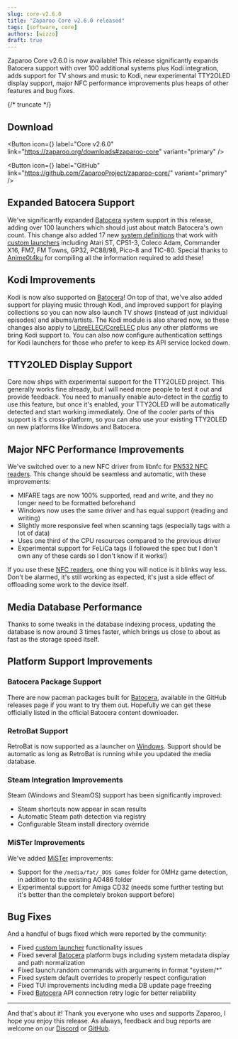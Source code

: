 ```yaml
---
slug: core-v2.6.0
title: "Zaparoo Core v2.6.0 released"
tags: [software, core]
authors: [wizzo]
draft: true
---
```


Zaparoo Core v2.6.0 is now available! This release significantly expands Batocera support with over 100 additional systems plus Kodi integration, adds support for TV shows and music to Kodi, new experimental TTY2OLED display support, major NFC performance improvements plus heaps of other features and bug fixes.

{/* truncate */}

## Download

<Button
  icon={<FAIcon icon="download" />}
  label="Core v2.6.0"
  link="https://zaparoo.org/downloads#zaparoo-core"
  variant="primary"
/>

<Button
  icon={<FAIcon icon="fa-brands fa-github" />}
  label="GitHub"
  link="https://github.com/ZaparooProject/zaparoo-core/"
  variant="primary"
/>

## Expanded Batocera Support

We've significantly expanded [Batocera](/docs/platforms/batocera) system support in this release, adding over 100 launchers which should just about match Batocera's own count. This change also added 17 new [system definitions](/docs/core/systems) that work with [custom launchers](/docs/core/launchers) including Atari ST, CPS1-3, Coleco Adam, Commander X16, FM7, FM Towns, GP32, PC88/98, Pico-8 and TIC-80. Special thanks to [Anime0t4ku](https://github.com/Anime0t4ku) for compiling all the information required to add these!

## Kodi Improvements

Kodi is now also supported on [Batocera](/docs/platforms/batocera)! On top of that, we've also added support for playing music through Kodi, and improved support for playing collections so you can now also launch TV shows (instead of just individual episodes) and albums/artists. The Kodi module is also shared now, so these changes also apply to [LibreELEC/CoreELEC](/docs/platforms/libreelec) plus any other platforms we bring Kodi support to. You can also now configure authentication settings for Kodi launchers for those who prefer to keep its API service locked down.

## TTY2OLED Display Support

Core now ships with experimental support for the TTY2OLED project. This generally works fine already, but I will need more people to test it out and provide feedback. You need to manually enable auto-detect in the [config](/docs/core/config) to use this feature, but once it's enabled, your TTY2OLED will be automatically detected and start working immediately. One of the cooler parts of this support is it's cross-platform, so you can also use your existing TTY2OLED on new platforms like Windows and Batocera.

## Major NFC Performance Improvements

We've switched over to a new NFC driver from libnfc for [PN532 NFC readers](/docs/readers/nfc/pn532-usb). This change should be seamless and automatic, with these improvements:

- MIFARE tags are now 100% supported, read and write, and they no longer need to be formatted beforehand
- Windows now uses the same driver and has equal support (reading and writing)
- Slightly more responsive feel when scanning tags (especially tags with a lot of data)
- Uses one third of the CPU resources compared to the previous driver
- Experimental support for FeLiCa tags (I followed the spec but I don't own any of these cards so I don't know if it works!)

If you use these [NFC readers](/docs/readers/nfc/), one thing you will notice is it blinks way less. Don't be alarmed, it's still working as expected, it's just a side effect of offloading some work to the device itself.

## Media Database Performance

Thanks to some tweaks in the database indexing process, updating the database is now around 3 times faster, which brings us close to about as fast as the storage speed itself.

## Platform Support Improvements

### Batocera Package Support

There are now pacman packages built for [Batocera](/docs/platforms/batocera), available in the GitHub releases page if you want to try them out. Hopefully we can get these officially listed in the official Batocera content downloader.

### RetroBat Support

RetroBat is now supported as a launcher on [Windows](/docs/platforms/windows). Support should be automatic as long as RetroBat is running while you updated the media database.

### Steam Integration Improvements

Steam (Windows and SteamOS) support has been significantly improved:

- Steam shortcuts now appear in scan results
- Automatic Steam path detection via registry
- Configurable Steam install directory override

### MiSTer Improvements

We've added [MiSTer](/docs/platforms/mister) improvements:

- Support for the `/media/fat/_DOS Games` folder for 0MHz game detection, in addition to the existing AO486 folder
- Experimental support for Amiga CD32 (needs some further testing but it's better than the completely broken support before)

## Bug Fixes

And a handful of bugs fixed which were reported by the community:

- Fixed [custom launcher](/docs/core/launchers) functionality issues
- Fixed several [Batocera](/docs/platforms/batocera) platform bugs including system metadata display and path normalization
- Fixed launch.random commands with arguments in format "system/\*"
- Fixed system default overrides to properly respect configuration
- Fixed TUI improvements including media DB update page freezing
- Fixed [Batocera](/docs/platforms/batocera) API connection retry logic for better reliability

---

And that's about it! Thank you everyone who uses and supports Zaparoo, I hope you enjoy this release. As always, feedback and bug reports are welcome on our [Discord](https://zaparoo.org/discord) or [GitHub](https://github.com/ZaparooProject/zaparoo-core/).
